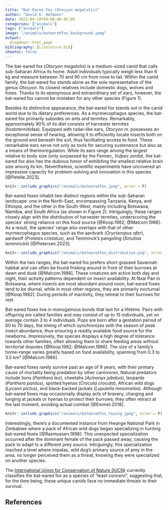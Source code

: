 ```yaml
---
title: "Bat-Eared Fox (Otocyon megalotis)"
author: "David D. Hofmann"
date: 2023-09-10T09:00:00-05:00
categories: ["animals"]
tags: ["animals"]
image: "/animals/batearedfox_background.jpeg"
output:
  blogdown::html_page
bibliography: [Literature.bib]
showtoc: false
---
```

The bat-eared fox (*Otocyon megalotis*) is a medium-sized canid that calls
sub-Saharan Africa its home. Adult individuals typically weigh less than 6 kg
and measure between 70 and 90 cm from nose to tail. Within the canid family,
the bat-eared fox stands alone as the sole representative of the genus
*Otocyon*. Its closest relatives include domestic dogs, wolves and foxes.
Thanks to its eponymous and extraordinary set of ears, however, the bat-eared
fox cannot be mistaken for any other species (Figure 1).

Besides its distinctive appearance, the bat-eared fox stands out in the canid
world due to its dietary preferences. As a myrmecophagus species, the bat-eared
fox primarily subsides on ants and termites. Remarkably, approximately 90% of
its diet consists of harvester termites (hodotermitidae). Equipped with
radar-like ears, *Otocyon m.* possesses an exceptional sense of hearing,
allowing it to efficiently locate insects both on the ground and beneath the
soil, thus facilitating access to food. These remarkable ears serve not only as
tools for securing sustenance but also as a means of thermoregulation. While
its ears range among the largest relative to body size (only surpassed by the
Fennec, *Vulpes zerda*), the bat-eared fox also has the dubious honor of
exhibiting the smallest relative brain size among its kin. Nevertheless,
scientific experiments have uncovered an impressive capacity for
problem-solving and innovation in this species [@Petelle.2023].

```r
knitr::include_graphics("/animals/batearedfox.jpeg", error = F)
```

Bat-eared foxes inhabit two distinct regions within the sub-Saharan landscape:
one in the North-East, encompassing Tanzania, Kenya, and Ethiopia, and the
other in the South-West, mainly including Botswana, Namibia, and South Africa
(as shown in Figure 2). Intriguingly, these ranges closely align with the
distribution of harvester termites, underscoring the species' strong reliance
on this food source [@Koop.1982; @Malcom.1986]. As a result, the species' range
also overlaps with that of other myrmecophagus species, such as the aardvark
(*Orycteropus afer*), aardwolf (*Proteles cristatus*), and Temminck's pangoling
(*Smutsia temminckii*) [@Pietersen.2023].

```r
knitr::include_graphics("/animals/batearedfox_distribution.png", error = F)
```

Within the two ranges, the bat-eared fox prefers short-grassed Savannah habitat
and can often be found frisking around in front of their burrows at dawn and
dusk [@Malcom.1986]. These creatures are active both day and night, their
activity patterns dependent on insect availability. At Nxai Pan in Botswana,
where insects are most abundant around noon, bat-eared foxes tend to be
diurnal, while in most other regions, they are primarily nocturnal
[@Koop.1982]. During periods of inactivity, they retreat to their burrows for
rest.

Bat-eared foxes live in monogamous bonds that last for a lifetime. Pairs with
offspring are called families and may consist of up to 15 individuals, yet on
average contain 3 to 4 individuals. Pups are born after a gestation period of
60 to 70 days, the timing of which synchronizes with the season of peak insect
abundance, thus ensuring a readily available food source for the newborns.
Impressively, the species displays a high degree of tolerance towards other
families, often allowing them to share feeding areas without territorial
disputes [@Koop.1982; @Malcom.1986]. The size of a family's home-range varies
greatly based on food availability, spanning from 0.3 to 3.5 km²
[@Malcom.1986].

Bat-eared foxes rarely survive past an age of 9 years, with their primary cause
of mortality being predation by other carnivores. Natural predators include
lions (*Panthera leo*), cheetahs (*Acinonyx jubatus*), leopards (*Panthera
pardus*), spotted hyenas (*Crocuta crocuta*), African wild dogs (*Lycaon
pictus*), and black-backed jackals (*Lupulella mesomelas*). Although bat-eared
foxes may occasionally display acts of bravery, charging and lunging at jackals
or hyenas to protect their burrows, they often retract at the last moment,
avoiding actual combat [@Emmet.2018].

```r
knitr::include_graphics("/animals/batearedfox_toying.jpeg", error = F)
```

Interestingly, there's a documented instance from Hwange National Park in
Zimbabwe where a pack of African wild dogs began specializing in hunting
bat-eared foxes [@Rasmussen.1996]. This unexpected specialization occurred
after the dominant female of the pack passed away, causing the pack to adapt to
a different prey source. Intriguingly, this specialization reached a level
where impalas, wild dog's primary source of prey in the area, no longer
perceived them as a threat, knowing they were specialized on another species.

The [International Union for Conservation of Nature
(IUCN)](https://www.iucnredlist.org/species/15642/46123809) currently
classifies the bat-eared fox as a species of "least concern", suggesting that,
for the time being, these unique canids face no immediate threats to their
survival.

## References

